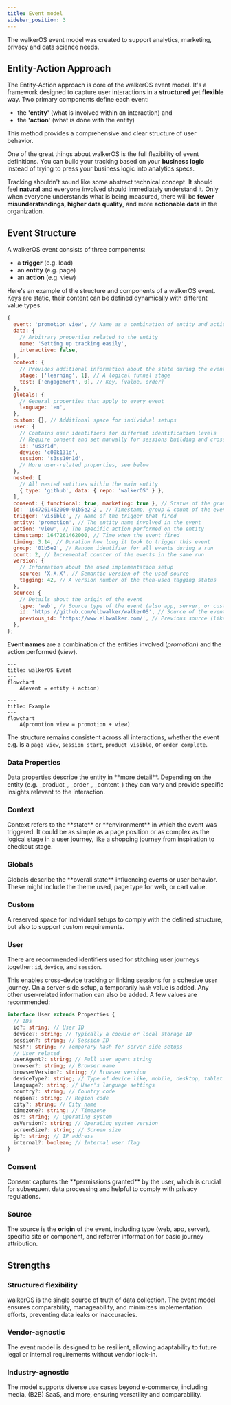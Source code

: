 ```yaml
---
title: Event model
sidebar_position: 3
---
```



The walkerOS event model was created to support analytics, marketing, privacy
and data science needs.

## Entity-Action Approach

The Entity-Action approach is core of the walkerOS event model. It's a framework
designed to capture user interactions in a **structured** yet **flexible** way.
Two primary components define each event:

- the **'entity'** (what is involved within an interaction) and
- the **'action'** (what is done with the entity)

This method provides a comprehensive and clear structure of user behavior.

One of the great things about walkerOS is the full flexibility of event
definitions. You can build your tracking based on your **business logic**
instead of trying to press your business logic into analytics specs.

Tracking shouldn't sound like some abstract technical concept. It should feel
**natural** and everyone involved should immediately understand it. Only when
everyone understands what is being measured, there will be **fewer
misunderstandings, higher data quality**, and more **actionable data** in the
organization.

## Event Structure

A walkerOS event consists of three components:

- a **trigger** (e.g. load)
- an **entity** (e.g. page)
- an **action** (e.g. view)

Here's an example of the structure and components of a walkerOS event. Keys are
static, their content can be defined dynamically with different value types.

```js
{
  event: 'promotion view', // Name as a combination of entity and action
  data: {
    // Arbitrary properties related to the entity
    name: 'Setting up tracking easily',
    interactive: false,
  },
  context: {
    // Provides additional information about the state during the event
    stage: ['learning', 1], // A logical funnel stage
    test: ['engagement', 0], // Key, [value, order]
  },
  globals: {
    // General properties that apply to every event
    language: 'en',
  },
  custom: {}, // Additional space for individual setups
  user: {
    // Contains user identifiers for different identification levels
    // Require consent and set manually for sessions building and cross-device
    id: 'us3r1d',
    device: 'c00k131d',
    session: 's3ss10n1d',
    // More user-related properties, see below
  },
  nested: [
    // All nested entities within the main entity
    { type: 'github', data: { repo: 'walkerOS' } },
  ],
  consent: { functional: true, marketing: true }, // Status of the granted consent state(s)
  id: '1647261462000-01b5e2-2', // Timestamp, group & count of the event
  trigger: 'visible', // Name of the trigger that fired
  entity: 'promotion', // The entity name involved in the event
  action: 'view', // The specific action performed on the entity
  timestamp: 1647261462000, // Time when the event fired
  timing: 3.14, // Duration how long it took to trigger this event
  group: '01b5e2', // Random identifier for all events during a run
  count: 2, // Incremental counter of the events in the same run
  version: {
    // Information about the used implementation setup
    source: 'X.X.X', // Semantic version of the used source
    tagging: 42, // A version number of the then-used tagging status
  },
  source: {
    // Details about the origin of the event
    type: 'web', // Source type of the event (also app, server, or custom one)
    id: 'https://github.com/elbwalker/walkerOS', // Source of the event's origin
    previous_id: 'https://www.elbwalker.com/', // Previous source (like referrer)
  },
};

```

**Event names** are a combination of the entities involved (_promotion_) and the
action performed (_view_).

```mermaid
---
title: walkerOS Event
---
flowchart
    A(event = entity + action)
```

```mermaid
---
title: Example
---
flowchart
    A(promotion view = promotion + view)
```

The structure remains consistent across all interactions, whether the event e.g.
is a `page view`, `session start`, `product visible`, or `order complete`.

### Data Properties

<Link to="/docs/sources/html-tagging#data">Data properties</Link>
describe the entity in **more detail**. Depending on the entity (e.g. _product_,
_order_, _content_) they can vary and provide specific insights relevant to the
interaction.

### Context

<Link to="/docs/sources/html-tagging#context">Context</Link> refers to the
**state** or **environment** in which the event was triggered. It could be as
simple as a page position or as complex as the logical stage in a user journey,
like a shopping journey from inspiration to checkout stage.

### Globals

<Link to="/docs/sources/html-tagging#globals">Globals</Link> describe the
**overall state** influencing events or user behavior. These might include the
theme used, page type for web, or cart value.

### Custom

A reserved space for individual setups to comply with the defined structure, but
also to support custom requirements.

### User

There are recommended identifiers used
for&nbsp;<Link to="/docs/user_stitching">stitching user journeys</Link>
together: `id`, `device`, and `session`.

This enables cross-device tracking or linking sessions for a cohesive user
journey. On a server-side setup, a temporarily `hash` value is added. Any other
user-related information can also be added. A few values are recommended:

```ts
interface User extends Properties {
  // IDs
  id?: string; // User ID
  device?: string; // Typically a cookie or local storage ID
  session?: string; // Session ID
  hash?: string; // Temporary hash for server-side setups
  // User related
  userAgent?: string; // Full user agent string
  browser?: string; // Browser name
  browserVersion?: string; // Browser version
  deviceType?: string; // Type of device like, mobile, desktop, tablet
  language?: string; // User's language settings
  country?: string; // Country code
  region?: string; // Region code
  city?: string; // City name
  timezone?: string; // Timezone
  os?: string; // Operating system
  osVersion?: string; // Operating system version
  screenSize?: string; // Screen size
  ip?: string; // IP address
  internal?: boolean; // Internal user flag
}
```

### Consent

<Link to="/docs/consent_management/overview">Consent</Link> captures the
**permissions granted** by the user, which is crucial for subsequent data
processing and helpful to comply with privacy regulations.

### Source

The&nbsp;<Link to="/docs/sources">source</Link> is the **origin** of the event,
including type (web, app, server), specific site or component, and referrer
information for basic journey attribution.

## Strengths

### Structured flexibility

walkerOS is the single source of truth of data collection. The event model
ensures comparability, manageability, and minimizes implementation efforts,
preventing data leaks or inaccuracies.

### Vendor-agnostic

The event model is designed to be resilient, allowing adaptability to future
legal or internal requirements without vendor lock-in.

### Industry-agnostic

The model supports diverse use cases beyond e-commerce, including media, (B2B)
SaaS, and more, ensuring versatility and comparability.
